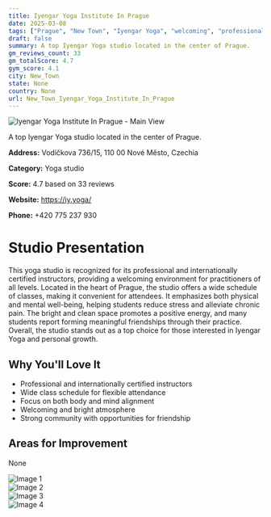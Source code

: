 ```yaml
---
title: Iyengar Yoga Institute In Prague
date: 2025-03-08
tags: ["Prague", "New Town", "Iyengar Yoga", "welcoming", "professional", "New Town"]  
draft: false
summary: A top Iyengar Yoga studio located in the center of Prague.
gm_reviews_count: 33
gm_totalScore: 4.7
gym_score: 4.1
city: New_Town
state: None
country: None
url: New_Town_Iyengar_Yoga_Institute_In_Prague
---
```


<div className="aspect-[16/9] relative my-8">
  <img 
    src="https://lh5.googleusercontent.com/p/AF1QipO9ytO3vzTSy_Nvs2e3dmIF-OCGynp_Q2gls9Au=w1920-h1080-k-no"
    alt="Iyengar Yoga Institute In Prague - Main View"
    className="object-cover absolute inset-0 w-full h-full rounded-lg"
  />
</div>

A top Iyengar Yoga studio located in the center of Prague.

**Address:** Vodičkova 736/15, 110 00 Nové Město, Czechia

**Category:** Yoga studio

**Score:** 4.7 based on 33 reviews

**Website:** https://iy.yoga/

**Phone:** +420 775 237 930

# Studio Presentation

This yoga studio is recognized for its professional and internationally certified instructors, providing a welcoming environment for practitioners of all levels. Located in the heart of Prague, the studio offers a wide schedule of classes, making it convenient for attendees. It emphasizes both physical and mental well-being, helping students reduce stress and alleviate chronic pain. The bright and clean space promotes a positive energy, and many students report forming meaningful friendships through their practice. Overall, the studio stands out as a top choice for those interested in Iyengar Yoga and personal growth.



## Why You'll Love It

- Professional and internationally certified instructors
- Wide class schedule for flexible attendance
- Focus on both body and mind alignment
- Welcoming and bright atmosphere
- Strong community with opportunities for friendship

## Areas for Improvement

None

<div className="grid grid-cols-1 xl:grid-cols-2 gap-4 my-8">
<div className="aspect-[4/3] relative"><img src="https://lh5.googleusercontent.com/p/AF1QipMMxGKpdZ478uO7i4ZGUcg119-ygUXPJkisG2MY=w1920-h1080-k-no" alt="Image 1" className="object-cover absolute inset-0 w-full h-full rounded-lg" /></div>
<div className="aspect-[4/3] relative"><img src="https://lh5.googleusercontent.com/p/AF1QipPhSrzlOmmmSrEf3dQZ7WYY9BPdMwivcT3SoCcB=w1920-h1080-k-no" alt="Image 2" className="object-cover absolute inset-0 w-full h-full rounded-lg" /></div>
<div className="aspect-[4/3] relative"><img src="https://lh5.googleusercontent.com/p/AF1QipMXc-RfM4oY-q7wbfHYoCE1v2-RedYz21uvH07r=w1920-h1080-k-no" alt="Image 3" className="object-cover absolute inset-0 w-full h-full rounded-lg" /></div>
<div className="aspect-[4/3] relative"><img src="https://lh5.googleusercontent.com/p/AF1QipMOuO8o33qQvEudoq_E9jj4Hi0PCrMCCEn7t90z=w1920-h1080-k-no" alt="Image 4" className="object-cover absolute inset-0 w-full h-full rounded-lg" /></div>
</div>
